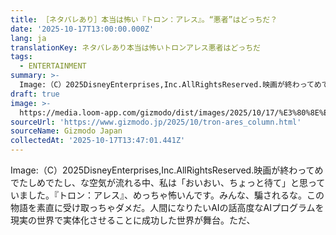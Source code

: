 ```yaml
---
title: ［ネタバレあり］本当は怖い『トロン：アレス』。“悪者”はどっちだ？
date: '2025-10-17T13:00:00.000Z'
lang: ja
translationKey: ネタバレあり本当は怖いトロンアレス悪者はどっちだ
tags:
  - ENTERTAINMENT
summary: >-
  Image:（C）2025DisneyEnterprises,Inc.AllRightsReserved.映画が終わってめでたしめでたし、な空気が流れる中、私は「おいおい、ちょっと待て」と思っていました。『トロン：アレス』、めっちゃ怖いんです。みんな、騙されるな。この物語を素直に受け取っちゃダメだ。人間になりたいAIの...
draft: true
image: >-
  https://media.loom-app.com/gizmodo/dist/images/2025/10/17/%E3%80%8E%E3%83%88%E3%83%AD%E3%83%B3%EF%BC%9A%E3%82%A2%E3%83%AC%E3%82%B9%E3%80%8F%E3%83%A1%E3%82%A4%E3%83%B3%EF%BC%88%E3%82%A2%E3%83%AC%E3%82%B9%EF%BC%89.jpg
sourceUrl: 'https://www.gizmodo.jp/2025/10/tron-ares_column.html'
sourceName: Gizmodo Japan
collectedAt: '2025-10-17T13:47:01.441Z'
---
```

Image:（C）2025DisneyEnterprises,Inc.AllRightsReserved.映画が終わってめでたしめでたし、な空気が流れる中、私は「おいおい、ちょっと待て」と思っていました。『トロン：アレス』、めっちゃ怖いんです。みんな、騙されるな。この物語を素直に受け取っちゃダメだ。人間になりたいAIの話高度なAIプログラムを現実の世界で実体化させることに成功した世界が舞台。ただ、
